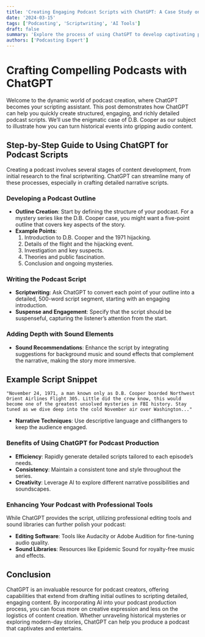 ```yaml
---
title: 'Creating Engaging Podcast Scripts with ChatGPT: A Case Study on D.B. Cooper'
date: '2024-03-15'
tags: ['Podcasting', 'Scriptwriting', 'AI Tools']
draft: false
summary: 'Explore the process of using ChatGPT to develop captivating podcast scripts, with a focus on creating a suspenseful series about the mysterious D.B. Cooper case.'
authors: ['Podcasting Expert']
---
```


# Crafting Compelling Podcasts with ChatGPT

Welcome to the dynamic world of podcast creation, where ChatGPT becomes your scripting assistant. This post demonstrates how ChatGPT can help you quickly create structured, engaging, and richly detailed podcast scripts. We’ll use the enigmatic case of D.B. Cooper as our subject to illustrate how you can turn historical events into gripping audio content.

## Step-by-Step Guide to Using ChatGPT for Podcast Scripts

Creating a podcast involves several stages of content development, from initial research to the final scriptwriting. ChatGPT can streamline many of these processes, especially in crafting detailed narrative scripts.

### Developing a Podcast Outline

- **Outline Creation**: Start by defining the structure of your podcast. For a mystery series like the D.B. Cooper case, you might want a five-point outline that covers key aspects of the story.
- **Example Points**:
  1. Introduction to D.B. Cooper and the 1971 hijacking.
  2. Details of the flight and the hijacking event.
  3. Investigation and key suspects.
  4. Theories and public fascination.
  5. Conclusion and ongoing mysteries.

### Writing the Podcast Script

- **Scriptwriting**: Ask ChatGPT to convert each point of your outline into a detailed, 500-word script segment, starting with an engaging introduction.
- **Suspense and Engagement**: Specify that the script should be suspenseful, capturing the listener’s attention from the start.

### Adding Depth with Sound Elements

- **Sound Recommendations**: Enhance the script by integrating suggestions for background music and sound effects that complement the narrative, making the story more immersive.

## Example Script Snippet

```plainText
"November 24, 1971, a man known only as D.B. Cooper boarded Northwest Orient Airlines Flight 305. Little did the crew know, this would become one of the greatest unsolved mysteries in FBI history. Stay tuned as we dive deep into the cold November air over Washington..."
```

- **Narrative Techniques**: Use descriptive language and cliffhangers to keep the audience engaged.

### Benefits of Using ChatGPT for Podcast Production

- **Efficiency**: Rapidly generate detailed scripts tailored to each episode’s needs.
- **Consistency**: Maintain a consistent tone and style throughout the series.
- **Creativity**: Leverage AI to explore different narrative possibilities and soundscapes.

### Enhancing Your Podcast with Professional Tools

While ChatGPT provides the script, utilizing professional editing tools and sound libraries can further polish your podcast:

- **Editing Software**: Tools like Audacity or Adobe Audition for fine-tuning audio quality.
- **Sound Libraries**: Resources like Epidemic Sound for royalty-free music and effects.

## Conclusion

ChatGPT is an invaluable resource for podcast creators, offering capabilities that extend from drafting initial outlines to scripting detailed, engaging content. By incorporating AI into your podcast production process, you can focus more on creative expression and less on the logistics of content creation. Whether unraveling historical mysteries or exploring modern-day stories, ChatGPT can help you produce a podcast that captivates and entertains.
